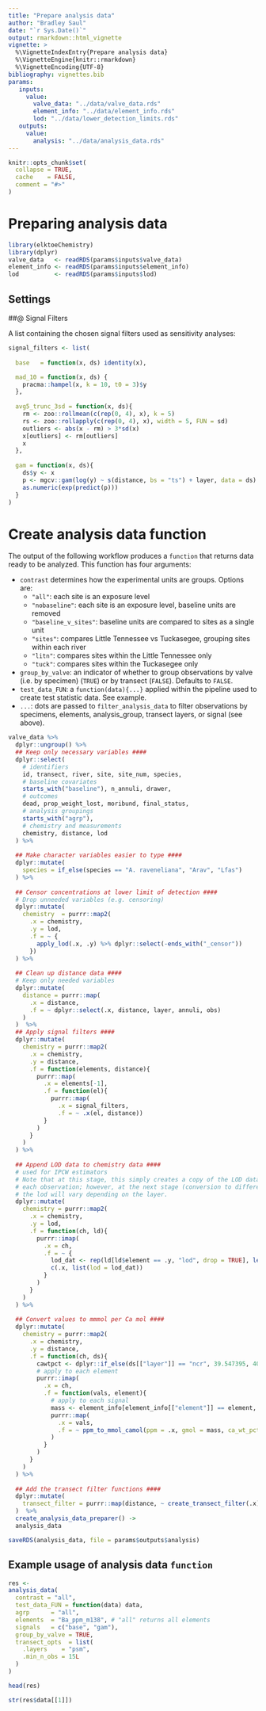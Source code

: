 ```yaml
---
title: "Prepare analysis data"
author: "Bradley Saul"
date: "`r Sys.Date()`"
output: rmarkdown::html_vignette
vignette: >
  %\VignetteIndexEntry{Prepare analysis data}
  %\VignetteEngine{knitr::rmarkdown}
  %\VignetteEncoding{UTF-8}
bibliography: vignettes.bib
params: 
   inputs:
     value:
       valve_data: "../data/valve_data.rds"
       element_info: "../data/element_info.rds"
       lod: "../data/lower_detection_limits.rds"
   outputs: 
     value: 
       analysis: "../data/analysis_data.rds"
---
```


```r
knitr::opts_chunk$set(
  collapse = TRUE,
  cache    = FALSE,
  comment = "#>"
)
```

# Preparing analysis data

```r
library(elktoeChemistry)
library(dplyr)
valve_data   <- readRDS(params$inputs$valve_data)
element_info <- readRDS(params$inputs$element_info)
lod          <- readRDS(params$inputs$lod)
```

## Settings

##@  Signal Filters

A list containing the chosen signal filters used as sensitivity analyses:

```r
signal_filters <- list(
  
  base   = function(x, ds) identity(x),

  mad_10 = function(x, ds) {
    pracma::hampel(x, k = 10, t0 = 3)$y
  },
  
  avg5_trunc_3sd = function(x, ds){
    rm <- zoo::rollmean(c(rep(0, 4), x), k = 5)
    rs <- zoo::rollapply(c(rep(0, 4), x), width = 5, FUN = sd)
    outliers <- abs(x - rm) > 3*sd(x)
    x[outliers] <- rm[outliers]
    x
  },
  
  gam = function(x, ds){
    ds$y <- x
    p <- mgcv::gam(log(y) ~ s(distance, bs = "ts") + layer, data = ds)
    as.numeric(exp(predict(p)))
  }
)

```

# Create analysis data function

The output of the following workflow produces a `function` that returns data ready to be analyzed. This function has four arguments:

* `contrast` determines how the experimental units are groups. Options are:
    * `"all"`: each site is an exposure level
    * `"nobaseline"`: each site is an exposure level, baseline units are removed
    * `"baseline_v_sites"`: baseline units are compared to sites as a single unit
    * `"sites"`: compares Little Tennessee vs Tuckasegee, grouping sites within each river
    * `"litn"`: compares sites within the Little Tennessee only
    * `"tuck"`: compares sites within the Tuckasegee only
* `group_by_valve`: an indicator of whether to group observations by valve (i.e. by specimen) (`TRUE`) or by transect (`FALSE`). Defaults to `FALSE`.
* `test_data_FUN`: a `function(data){...}` applied within the pipeline used to create test statistic data. See example.
* `...`: dots are passed to `filter_analysis_data` to filter observations by specimens, elements, analysis_group, transect layers, or signal (see above).

```r
valve_data %>%
  dplyr::ungroup() %>%
  ## Keep only necessary variables ####
  dplyr::select(
    # identifiers
    id, transect, river, site, site_num, species, 
    # baseline covariates
    starts_with("baseline"), n_annuli, drawer,
    # outcomes
    dead, prop_weight_lost, moribund, final_status,
    # analysis groupings
    starts_with("agrp"),
    # chemistry and measurements
    chemistry, distance, lod
  ) %>%
  
  ## Make character variables easier to type ####
  dplyr::mutate(
    species = if_else(species == "A. raveneliana", "Arav", "Lfas")
  ) %>%
  
  ## Censor concentrations at lower limit of detection ####
  # Drop unneeded variables (e.g. censoring)
  dplyr::mutate(
    chemistry  = purrr::map2(
      .x = chemistry,
      .y = lod,
      .f = ~ {
        apply_lod(.x, .y) %>% dplyr::select(-ends_with("_censor"))
      })
  ) %>%
  
  ## Clean up distance data ####
  # Keep only needed variables
  dplyr::mutate(
    distance = purrr::map(
      .x = distance,
      .f = ~ dplyr::select(.x, distance, layer, annuli, obs)
    )
  )  %>%
  ## Apply signal filters ####
  dplyr::mutate(
    chemistry = purrr::map2(
      .x = chemistry,
      .y = distance,
      .f = function(elements, distance){
        purrr::map(
          .x = elements[-1],
          .f = function(el){
            purrr::map(
              .x = signal_filters,
              .f = ~ .x(el, distance))
          }
        )
      }
    )
  ) %>%
  
  ## Append LOD data to chemistry data ####
  # used for IPCW estimators
  # Note that at this stage, this simply creates a copy of the LOD data for 
  # each observation; however, at the next stage (conversion to different scale),
  # the lod will vary depending on the layer.
  dplyr::mutate(
    chemistry = purrr::map2(
      .x = chemistry,
      .y = lod,
      .f = function(ch, ld){
        purrr::imap(
          .x = ch,
          .f = ~ {
            lod_dat <- rep(ld[ld$element == .y, "lod", drop = TRUE], length(ch[[1]][[1]]))
            c(.x, list(lod = lod_dat))
          } 
        )
      }
    )
  ) %>%
  
  ## Convert values to mmmol per Ca mol ####
  dplyr::mutate(
    chemistry = purrr::map2(
      .x = chemistry,
      .y = distance,
      .f = function(ch, ds){
        cawtpct <- dplyr::if_else(ds[["layer"]] == "ncr", 39.547395, 40.078)
        # apply to each element
        purrr::imap(
          .x = ch,
          .f = function(vals, element){
            # apply to each signal
            mass <- element_info[element_info[["element"]] == element, "mass", drop = TRUE]
            purrr::map(
              .x = vals,
              .f = ~ ppm_to_mmol_camol(ppm = .x, gmol = mass, ca_wt_pct = cawtpct)
            )
          }
        )
      }
    )
  ) %>%
  
  ## Add the transect filter functions #### 
  dplyr::mutate(
    transect_filter = purrr::map(distance, ~ create_transect_filter(.x))
  )  %>%
  create_analysis_data_preparer() ->
  analysis_data 

saveRDS(analysis_data, file = params$outputs$analysis)
```

## Example usage of analysis data `function`


```r
res <- 
analysis_data(
  contrast = "all",
  test_data_FUN = function(data) data,
  agrp      = "all",
  elements  = "Ba_ppm_m138", # "all" returns all elements
  signals   = c("base", "gam"), 
  group_by_valve = TRUE,
  transect_opts  = list(
    .layers    = "psm",
    .min_n_obs = 15L
  )
)
```

```r
head(res)
```

```r
str(res$data[[1]])
```
